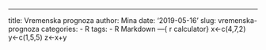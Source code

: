 ---
title: Vremenska prognoza
author: Mina
date: '2019-05-16'
slug: vremenska-prognoza
categories:
  - R
tags:
  - R Markdown
---{ r calculator}
x<-c(4,7,2)
y<-c(1,5,5)
z<-x+y

